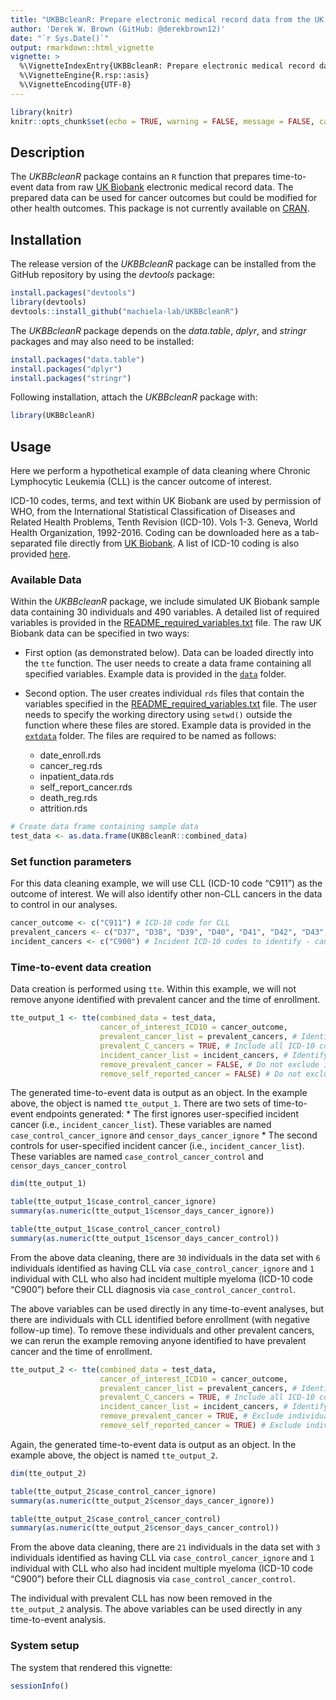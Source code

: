 ```yaml
---
title: "UKBBcleanR: Prepare electronic medical record data from the UK Biobank for time-to-event analyses"
author: 'Derek W. Brown (GitHub: @derekbrown12)'
date: "`r Sys.Date()`"
output: rmarkdown::html_vignette
vignette: >
  %\VignetteIndexEntry{UKBBcleanR: Prepare electronic medical record data from the UK Biobank for time-to-event analyses}
  %\VignetteEngine{R.rsp::asis}
  %\VignetteEncoding{UTF-8}
---
```


```r
library(knitr)
knitr::opts_chunk$set(echo = TRUE, warning = FALSE, message = FALSE, cache = FALSE, fig.show = "hold")
```

## Description

The *UKBBcleanR* package contains an `R` function that prepares time-to-event data from raw [UK Biobank](https://www.ukbiobank.ac.uk/) electronic medical record data. The prepared data can be used for cancer outcomes but could be modified for other health outcomes. This package is not currently available on [CRAN](https://cran.r-project.org/).

## Installation
The release version of the *UKBBcleanR* package can be installed from the GitHub repository by using the *devtools* package:
```r
install.packages("devtools")
library(devtools)
devtools::install_github("machiela-lab/UKBBcleanR")
```

The *UKBBcleanR* package depends on the *data.table*, *dplyr*, and *stringr* packages and may also need to be installed:
```r
install.packages("data.table")
install.packages("dplyr")
install.packages("stringr")
```

Following installation, attach the *UKBBcleanR* package with:
```r
library(UKBBcleanR)
```

## Usage
Here we perform a hypothetical example of data cleaning where Chronic Lymphocytic Leukemia (CLL) is the cancer outcome of interest. 

ICD-10 codes, terms, and text within UK Biobank are used by permission of WHO, from the International Statistical Classification of Diseases and Related Health Problems, Tenth Revision (ICD-10). Vols 1-3. Geneva, World Health Organization, 1992-2016. Coding can be downloaded here as a tab-separated file directly from [UK Biobank](https://biobank.ndph.ox.ac.uk/showcase/coding.cgi?tk=bN2V68SNND912GPV53iY2rumWkNQvSs9255965&id=19). A list of ICD-10 coding is also provided [here](https://github.com/machiela-lab/UKBBcleanR/blob/main/data-raw/ICD10_coding.txt). 

### Available Data
Within the *UKBBcleanR* package, we include simulated UK Biobank sample data containing 30 individuals and 490 variables. A detailed list of required variables is provided in the [README_required_variables.txt](https://github.com/machiela-lab/UKBBcleanR/blob/main/data-raw/README_required_variables.txt) file. The raw UK Biobank data can be specified in two ways:

* First option (as demonstrated below). Data can be loaded directly into the `tte` function. The user needs to create a data frame containing all specified variables. Example data is provided in the [`data`](https://github.com/machiela-lab/UKBBcleanR/tree/main/data) folder.

* Second option. The user creates individual `rds` files that contain the variables specified in the [README_required_variables.txt](https://github.com/machiela-lab/UKBBcleanR/blob/main/data-raw/README_required_variables.txt) file. The user needs to specify the working directory using `setwd()` outside the function where these files are stored. Example data is provided in the [`extdata`](https://github.com/machiela-lab/UKBBcleanR/tree/main/inst/extdata) folder. The files are required to be named as follows: 
    + date_enroll.rds
    + cancer_reg.rds
    + inpatient_data.rds
    + self_report_cancer.rds
    + death_reg.rds
    + attrition.rds

```r
# Create data frame containing sample data
test_data <- as.data.frame(UKBBcleanR::combined_data)
```

### Set function parameters
For this data cleaning example, we will use CLL (ICD-10 code "C911") as the outcome of interest. We will also identify other non-CLL cancers in the data to control in our analyses. 
```r
cancer_outcome <- c("C911") # ICD-10 code for CLL
prevalent_cancers <- c("D37", "D38", "D39", "D40", "D41", "D42", "D43", "D44", "D45", "D46", "D47", "D48") # Prevalent ICD-10 codes to identify - can be blank ex. "c()"
incident_cancers <- c("C900") # Incident ICD-10 codes to identify - can be blank ex. "c()"
```

### Time-to-event data creation
Data creation is performed using `tte`. Within this example, we will not remove anyone identified with prevalent cancer and the time of enrollment. 
```r
tte_output_1 <- tte(combined_data = test_data, 
                    cancer_of_interest_ICD10 = cancer_outcome, 
                    prevalent_cancer_list = prevalent_cancers, # Identify specified prevalent cancers
                    prevalent_C_cancers = TRUE, # Include all ICD-10 codes that begin with 'C' to the 'prevalent_cancer_list'
                    incident_cancer_list = incident_cancers, # Identify specified incident cancers 
                    remove_prevalent_cancer = FALSE, # Do not exclude individuals with prevalent cancer(s) or disease(s) 
                    remove_self_reported_cancer = FALSE) # Do not exclude individuals with self reported cancer
```

The generated time-to-event data is output as an object. In the example above, the object is named `tte_output_1`. There are two sets of time-to-event endpoints generated:
* The first ignores user-specified incident cancer (i.e., `incident_cancer_list`). These variables are named `case_control_cancer_ignore` and `censor_days_cancer_ignore` 
* The second controls for user-specified incident cancer (i.e., `incident_cancer_list`). These variables are named `case_control_cancer_control` and `censor_days_cancer_control` 

```r
dim(tte_output_1)

table(tte_output_1$case_control_cancer_ignore)
summary(as.numeric(tte_output_1$censor_days_cancer_ignore))

table(tte_output_1$case_control_cancer_control)
summary(as.numeric(tte_output_1$censor_days_cancer_control))
```

From the above data cleaning, there are `30` individuals in the data set with `6` individuals identified as having CLL via `case_control_cancer_ignore` and `1` individual with CLL who also had incident multiple myeloma (ICD-10 code "C900") before their CLL diagnosis via `case_control_cancer_control`. 

The above variables can be used directly in any time-to-event analyses, but there are individuals with CLL identified before enrollment (with negative follow-up time). To remove these individuals and other prevalent cancers, we can rerun the example removing anyone identified to have prevalent cancer and the time of enrollment.
```r
tte_output_2 <- tte(combined_data = test_data, 
                    cancer_of_interest_ICD10 = cancer_outcome, 
                    prevalent_cancer_list = prevalent_cancers, # Identify specified prevalent cancers
                    prevalent_C_cancers = TRUE, # Include all ICD-10 codes that begin with 'C' to the 'prevalent_cancer_list'
                    incident_cancer_list = incident_cancers, # Identify specified incident cancers 
                    remove_prevalent_cancer = TRUE, # Exclude individuals with prevalent cancer(s) or disease(s) 
                    remove_self_reported_cancer = TRUE) # Exclude individuals with self reported cancer
``` 

Again, the generated time-to-event data is output as an object. In the example above, the object is named `tte_output_2`.  
```r
dim(tte_output_2)

table(tte_output_2$case_control_cancer_ignore)
summary(as.numeric(tte_output_2$censor_days_cancer_ignore))

table(tte_output_2$case_control_cancer_control)
summary(as.numeric(tte_output_2$censor_days_cancer_control))
```

From the above data cleaning, there are `21` individuals in the data set with `3` individuals identified as having CLL via `case_control_cancer_ignore` and `1` individual with CLL who also had incident multiple myeloma (ICD-10 code "C900") before their CLL diagnosis via `case_control_cancer_control`.

The individual with prevalent CLL has now been removed in the `tte_output_2` analysis. The above variables can be used directly in any time-to-event analysis. 

### System setup
The system that rendered this vignette:

```r
sessionInfo()
```
